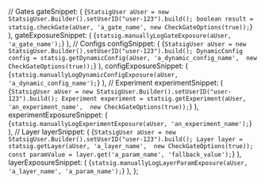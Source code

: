 
  // Gates
  gateSnippet: (
    <CodeBlock language="jsx">
      {`StatsigUser aUser = new StatsigUser.Builder().setUserID("user-123").build();
boolean result = statsig.checkGate(aUser, 'a_gate_name', new CheckGateOptions(true));`}
    </CodeBlock>
  ),
  gateExposureSnippet: (
    <CodeBlock language="jsx">
      {`statsig.manuallyLogGateExposure(aUser, 'a_gate_name');`}
    </CodeBlock>
  ),
  // Configs
  configSnippet: (
    <CodeBlock language="jsx">
      {`StatsigUser aUser = new StatsigUser.Builder().setUserID("user-123").build();
DynamicConfig config = statsig.getDynamicConfig(aUser, 'a_dynamic_config_name',  new CheckGateOptions(true));`}
    </CodeBlock>
  ),
  configExposureSnippet: (
    <CodeBlock language="jsx">
      {`statsig.manuallyLogDynamicConfigExposure(aUser, 'a_dynamic_config_name');`}
    </CodeBlock>
  ),
  // Experiment
  experimentSnippet: (
    <CodeBlock language="jsx">
      {`StatsigUser aUser = new StatsigUser.Builder().setUserID("user-123").build();
Experiment experiment = statsig.getExperiment(aUser, 'an_experiment_name',  new CheckGateOptions(true));`}
    </CodeBlock>
  ),
  experimentExposureSnippet: (
    <CodeBlock language="jsx">
      {`statsig.manuallyLogExperimentExposure(aUser, 'an_experiment_name');`}
    </CodeBlock>
  ),
  // Layer
  layerSnippet: (
    <CodeBlock language="jsx">
      {`StatsigUser aUser = new StatsigUser.Builder().setUserID("user-123").build();
Layer layer = statsig.getLayer(aUser, 'a_layer_name',  new CheckGateOptions(true));
const paramValue = layer.get('a_param_name', 'fallback_value');`}
    </CodeBlock>
  ),
  layerExposureSnippet: (
    <CodeBlock language="jsx">
      {`statsig.manuallyLogLayerParamExposure(aUser, 'a_layer_name', 'a_param_name');`}
    </CodeBlock>
  ),
};
